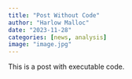 ```yaml
---
title: "Post Without Code"
author: "Harlow Malloc"
date: "2023-11-28"
categories: [news, analysis]
image: "image.jpg"
---
```


This is a post with executable code.
